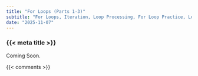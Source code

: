 ```yaml
---
title: "For Loops (Parts 1-3)"
subtitle: "For Loops, Iteration, Loop Processing, For Loop Practice, Loop Examples, and Iteration Practice"
date: "2025-11-07"
---
```


### {{< meta title >}}

Coming Soon.

{{< comments >}}
